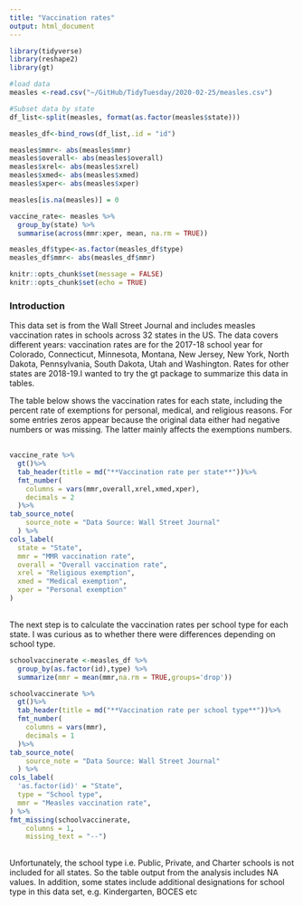 ---
title: "Vaccination rates"
output: html_document
---

```{r setup, include=FALSE}
library(tidyverse)
library(reshape2)
library(gt)

#load data 
measles <-read.csv("~/GitHub/TidyTuesday/2020-02-25/measles.csv")

#Subset data by state 
df_list<-split(measles, format(as.factor(measles$state)))

measles_df<-bind_rows(df_list,.id = "id")

measles$mmr<- abs(measles$mmr)
measles$overall<- abs(measles$overall)
measles$xrel<- abs(measles$xrel)
measles$xmed<- abs(measles$xmed)
measles$xper<- abs(measles$xper)

measles[is.na(measles)] = 0

vaccine_rate<- measles %>%
  group_by(state) %>%
  summarise(across(mmr:xper, mean, na.rm = TRUE))

measles_df$type<-as.factor(measles_df$type)
measles_df$mmr<- abs(measles_df$mmr)

knitr::opts_chunk$set(message = FALSE)
knitr::opts_chunk$set(echo = TRUE)
```

### Introduction
This data set is from the Wall Street Journal and includes measles vaccination rates in schools across 32 states in the US. The data covers different years: vaccination rates are for the 2017-18 school year for Colorado, Connecticut, Minnesota, Montana, New Jersey, New York, North Dakota, Pennsylvania, South Dakota, Utah and Washington. Rates for other states are 2018-19.I wanted to try the gt package to summarize this data in tables. 

The table below shows the vaccination rates for each state, including the percent rate of exemptions for personal, medical, and religious reasons. For some entries zeros appear because the original data either had negative numbers or was missing. The latter mainly affects the exemptions numbers.
<div style="margin-bottom:30px;">
</div>

```{r plot-vaccinetable, echo=FALSE}
vaccine_rate %>% 
  gt()%>%
  tab_header(title = md("**Vaccination rate per state**"))%>%
  fmt_number(
    columns = vars(mmr,overall,xrel,xmed,xper),
    decimals = 2
  )%>%
tab_source_note(
    source_note = "Data Source: Wall Street Journal"
  ) %>%
cols_label(
  state = "State",
  mmr = "MMR vaccination rate",
  overall = "Overall vaccination rate",
  xrel = "Religious exemption",
  xmed = "Medical exemption",
  xper = "Personal exemption"
)
```
<div style="margin-bottom:30px;">
</div>

The next step is to calculate the vaccination rates per school type for each state. I was curious as to whether there were differences depending on school type.

```{r plot-vaccinerates-perschooltype, echo=FALSE}
schoolvaccinerate <-measles_df %>%
  group_by(as.factor(id),type) %>%
  summarize(mmr = mean(mmr,na.rm = TRUE,groups='drop'))

schoolvaccinerate %>% 
  gt()%>%
  tab_header(title = md("**Vaccination rate per school type**"))%>%
  fmt_number(
    columns = vars(mmr),
    decimals = 1
  )%>%
tab_source_note(
    source_note = "Data Source: Wall Street Journal"
  ) %>%
cols_label(
  'as.factor(id)' = "State",
  type = "School type",
  mmr = "Measles vaccination rate",
) %>%
fmt_missing(schoolvaccinerate,
    columns = 1,
    missing_text = "--")
```
<div style="margin-bottom:30px;">
</div>

Unfortunately, the school type i.e. Public, Private, and Charter schools is not included for all states. So the table output from the analysis includes NA values. In addition, some states include additional designations for school type in this data set, e.g. Kindergarten, BOCES etc

<!--Note that the `echo = FALSE` parameter was added to the code chunk to prevent printing of the R code that generated the plot.--->
